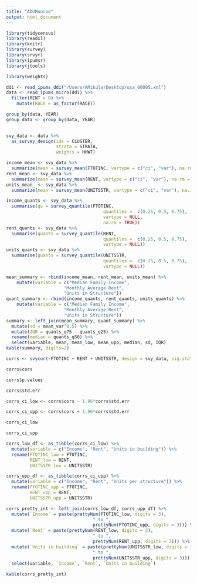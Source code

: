 ```yaml
---
title: "ADUMonroe"
output: html_document
---
```


```r
library(tidycensus)
library(readxl)
library(knitr)
library(survey)
library(srvyr)
library(ipumsr)
library(jtools)

library(weights)
```


```r
ddi <- read_ipums_ddi("/Users/AMikula/Desktop/usa_00005.xml")
data <- read_ipums_micro(ddi) %>%
  filter(RENT > 0) %>%
    mutate(RACE = as_factor(RACE)) 
```

```r
group_by(data, YEAR)
group_data <- group_by(data, YEAR)
  
```



```r
svy_data <- data %>%
  as_survey_design(ids = CLUSTER,
                   strata = STRATA,
                   weights = HHWT)
```

```r
income_mean <- svy_data %>%
  summarize(mean = survey_mean(FTOTINC, vartype = c("ci", "var"), na.rm = TRUE))
rent_mean <- svy_data %>%
  summarize(mean = survey_mean(RENT, vartype = c("ci", "var"), na.rm = TRUE))
units_mean_ <- svy_data %>%
  summarize(mean = survey_mean(UNITSSTR, vartype = c("ci", "var"), na.rm = TRUE))
```

```r
income_quants <- svy_data %>%
  summarise(qs = survey_quantile(FTOTINC, 
                                     quantiles =  c(0.25, 0.5, 0.75),
                                     vartype = NULL,
                                     na.rm = TRUE)) 
rent_quants <- svy_data %>%
  summarise(quants = survey_quantile(RENT, 
                                     quantiles =  c(0.25, 0.5, 0.75),
                                     vartype = NULL)) 
units_quants <- svy_data %>%
  summarise(quants = survey_quantile(UNITSSTR, 
                                     quantiles =  c(0.25, 0.5, 0.75),
                                     vartype = NULL))
```

```r
mean_summary <- rbind(income_mean, rent_mean, units_mean) %>% 
    mutate(variable = c("Median Family Income",
                      "Monthly Average Rent",
                      "Units in Structure"))
quant_summary <- rbind(income_quants, rent_quants, units_quants) %>%
    mutate(variable = c("Median Family Income",
                      "Monthly Average Rent",
                      "Units in Structure"))
summary <- left_join(mean_summary, quant_summary) %>%
  mutate(sd = mean_var^0.5) %>%
  mutate(IQR = quants_q75 - quants_q25) %>%
  rename(median = quants_q50) %>%
  select(variable, mean, mean_low, mean_upp, median, sd, IQR)
kable(summary, digits=2)
```

```r
corrs <- svycor(~FTOTINC + RENT + UNITSSTR, design = svy_data, sig.stats = TRUE) 
```

```r
corrs$cors
```

```r
corrs$p.values
```

```r
corrs$std.err
```

```r
corrs_ci_low <- corrs$cors - 1.96*corrs$std.err

corrs_ci_upp <- corrs$cors + 1.96*corrs$std.err
```

```r
corrs_ci_low
```

```r
corrs_ci_upp
```

```r
corrs_low_df <- as_tibble(corrs_ci_low) %>%
  mutate(variable = c("Income", "Rent", "Units in building")) %>%
  rename(FTOTINC_low = FTOTINC,
         RENT_low = RENT,
         UNITSSTR_low = UNITSSTR)

corrs_upp_df <- as_tibble(corrs_ci_upp) %>%
  mutate(variable = c("Income", "Rent", "Units per structure")) %>%
  rename(FTOTINC_upp = FTOTINC,
         RENT_upp = RENT,
         UNITSSTR_upp = UNITSSTR)

corrs_pretty_int <- left_join(corrs_low_df, corrs_upp_df) %>%
  mutate(`Income` = paste(prettyNum(FTOTINC_low, digits = 3), 
                                 " to ", 
                                 prettyNum(FTOTINC_upp, digits = 3))) %>%
  mutate(`Rent` = paste(prettyNum(RENT_low, digits = 3), 
                                 " to ", 
                                 prettyNum(RENT_upp, digits = 3))) %>%
  mutate(`Units in building` = paste(prettyNum(UNITSSTR_low, digits = 3), 
                                 " to ", 
                                 prettyNum(UNITSSTR_upp, digits = 3))) %>%
  select(variable, `Income`, `Rent`, `Units in building`)
  
kable(corrs_pretty_int)
```

```r

```

```r

```

```r

```

```r

```

```r

```